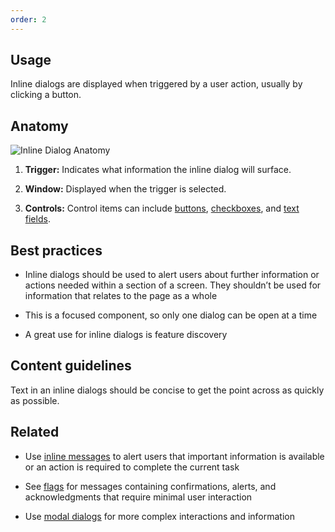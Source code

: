 ```yaml
---
order: 2
---
```


## Usage
Inline dialogs are displayed when triggered by a user action, usually by clicking a button.

## Anatomy
![Inline Dialog Anatomy](images/anatomy.png)

1. **Trigger:** Indicates what information the inline dialog will surface.

2. **Window:** Displayed when the trigger is selected.

3. **Controls:** Control items can include [buttons](/components/button), [checkboxes](/components/checkbox), and [text fields](/components/textfield).

## Best practices

- Inline dialogs should be used to alert users about further information or actions needed within a section of a screen. They shouldn’t be used for information that relates to the page as a whole

- This is a focused component, so only one dialog can be open at a time

- A great use for inline dialogs is feature discovery

## Content guidelines

Text in an inline dialogs should be concise to get the point across as quickly as possible.

## Related

- Use [inline messages](/components/inline-message) to alert users that important information is available or an action is required to complete the current task

- See [flags](/components/flags) for messages containing confirmations, alerts, and acknowledgments that require minimal user interaction

- Use [modal dialogs](/components/modal-dialog) for more complex interactions and information
